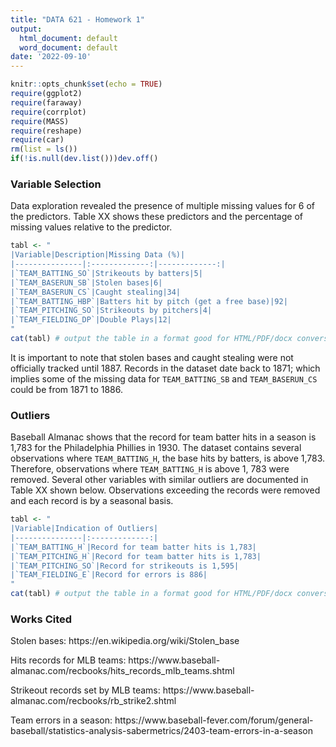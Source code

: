 ```yaml
---
title: "DATA 621 - Homework 1"
output:
  html_document: default
  word_document: default
date: '2022-09-10'
---
```


```r
knitr::opts_chunk$set(echo = TRUE)
require(ggplot2)
require(faraway)
require(corrplot)
require(MASS)
require(reshape)
require(car)
rm(list = ls())
if(!is.null(dev.list()))dev.off()
```

### Variable Selection

Data exploration revealed the presence of multiple missing values for 6 of the predictors. Table XX shows these predictors and the percentage of missing values relative to the predictor.

```r
tabl <- "
|Variable|Description|Missing Data (%)|
|---------------|:-------------:|-------------:|
|`TEAM_BATTING_SO`|Strikeouts by batters|5|
|`TEAM_BASERUN_SB`|Stolen bases|6|
|`TEAM_BASERUN_CS`|Caught stealing|34|
|`TEAM_BATTING_HBP`|Batters hit by pitch (get a free base)|92|
|`TEAM_PITCHING_SO`|Strikeouts by pitchers|4|
|`TEAM_FIELDING_DP`|Double Plays|12|
"
cat(tabl) # output the table in a format good for HTML/PDF/docx conversion
```

It is important to note that stolen bases and caught stealing were not officially tracked until 1887. Records in the dataset date back to 1871; which implies some of the missing data for `TEAM_BATTING_SB` and `TEAM_BASERUN_CS` could be from 1871 to 1886.

### Outliers

Baseball Almanac shows that the record for team batter hits in a season is 1,783 for the Philadelphia Phillies in 1930. The dataset contains several observations where `TEAM_BATTING_H`, the base hits by batters, is above 1,783. Therefore, observations where `TEAM_BATTING_H` is above 1, 783 were removed. Several other variables with similar outliers are documented in Table XX shown below. Observations exceeding the records were removed and each record is by a seasonal basis.

```r
tabl <- "
|Variable|Indication of Outliers|
|---------------|:-------------:|
|`TEAM_BATTING_H`|Record for team batter hits is 1,783|
|`TEAM_PITCHING_H`|Record for team batter hits is 1,783|
|`TEAM_PITCHING_SO`|Record for strikeouts is 1,595|
|`TEAM_FIELDING_E`|Record for errors is 886|
"
cat(tabl) # output the table in a format good for HTML/PDF/docx conversion
```


### Works Cited
Stolen bases: https://en.wikipedia.org/wiki/Stolen_base

Hits records for MLB teams: https://www.baseball-almanac.com/recbooks/hits_records_mlb_teams.shtml

Strikeout records set by MLB teams:
https://www.baseball-almanac.com/recbooks/rb_strike2.shtml

Team errors in a season:
https://www.baseball-fever.com/forum/general-baseball/statistics-analysis-sabermetrics/2403-team-errors-in-a-season